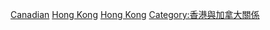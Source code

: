 [[Category:各族群香港人|Canadian]]
[[Category:加拿大裔|Hong Kong]]
[[Category:加拿大裔中國人|Hong Kong]]
[[Category:香港與加拿大關係|Category:香港與加拿大關係]]